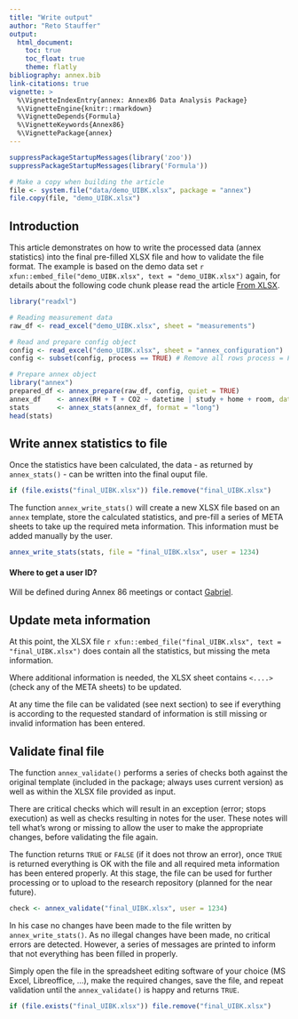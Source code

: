 ```yaml
---
title: "Write output"
author: "Reto Stauffer"
output:
  html_document:
    toc: true
    toc_float: true
    theme: flatly
bibliography: annex.bib
link-citations: true
vignette: >
  %\VignetteIndexEntry{annex: Annex86 Data Analysis Package}
  %\VignetteEngine{knitr::rmarkdown}
  %\VignetteDepends{Formula}
  %\VignetteKeywords{Annex86}
  %\VignettePackage{annex}
---
```


```r
suppressPackageStartupMessages(library('zoo'))
suppressPackageStartupMessages(library('Formula'))

# Make a copy when building the article
file <- system.file("data/demo_UIBK.xlsx", package = "annex")
file.copy(file, "demo_UIBK.xlsx")
```

## Introduction

This article demonstrates on how to write the processed data (annex
statistics) into the final pre-filled XLSX file and how to validate
the file format. The example is based on the demo data set
`r xfun::embed_file("demo_UIBK.xlsx", text = "demo_UIBK.xlsx")` again,
for details about the following code chunk please read the article
[From XLSX](from_xlsx.html).

```r
library("readxl")

# Reading measurement data
raw_df <- read_excel("demo_UIBK.xlsx", sheet = "measurements")

# Read and prepare config object
config <- read_excel("demo_UIBK.xlsx", sheet = "annex_configuration")
config <- subset(config, process == TRUE) # Remove all rows process = FALSE

# Prepare annex object
library("annex")
prepared_df <- annex_prepare(raw_df, config, quiet = TRUE)
annex_df    <- annex(RH + T + CO2 ~ datetime | study + home + room, data = prepared_df)
stats       <- annex_stats(annex_df, format = "long")
head(stats)
```


## Write annex statistics to file {#write}

Once the statistics have been calculated, the data - as returned
by `annex_stats()` - can be written into the final ouput file.

```r
if (file.exists("final_UIBK.xlsx")) file.remove("final_UIBK.xlsx")
```

The function `annex_write_stats()` will create a new XLSX file
based on an `annex` template, store the calculated statistics,
and pre-fill a series of META sheets to take up the required
meta information. This information must be added manually by
the user.

```r
annex_write_stats(stats, file = "final_UIBK.xlsx", user = 1234)
```

#### Where to get a user ID?

Will be defined during Annex 86 meetings or contact [Gabriel](mailto:gabriel.rojas@uibk.ac.at).

## Update meta information {#meta}

At this point, the XLSX file 
`r xfun::embed_file("final_UIBK.xlsx", text = "final_UIBK.xlsx")`
does contain all the statistics, but missing the meta information.

Where additional information is needed, the XLSX sheet contains
`<....>` (check any of the META sheets) to be updated.

At any time the file can be validated (see next section) to see
if everything is according to the requested standard of information
is still missing or invalid information has been entered.


## Validate final file {#validate}

The function `annex_validate()` performs a series of checks both
against the original template (included in the package; always
uses current version) as well as within the XLSX file provided
as input.

There are critical checks which will result in an exception (error;
stops execution) as well as checks resulting in notes for the user.
These notes will tell what's wrong or missing to allow the user
to make the appropriate changes, before validating the file again.

The function returns `TRUE` or `FALSE` (if it does not throw an
error), once `TRUE` is returned everything is OK with the file
and all required meta information has been entered properly.
At this stage, the file can be used for further processing or to
upload to the research repository (planned for the near future).

```r
check <- annex_validate("final_UIBK.xlsx", user = 1234)
```

In his case no changes have been made to the file written by
`annex_write_stats()`. As no illegal changes have been made, no
critical errors are detected. However, a series of messages are
printed to inform that not everything has been filled in properly.

Simply open the file in the spreadsheet editing software of your
choice (MS Excel, Libreoffice, ...), make the required changes,
save the file, and repeat validation until the `annex_validate()`
is happy and returns `TRUE`.



```r
if (file.exists("final_UIBK.xlsx")) file.remove("final_UIBK.xlsx")
```




